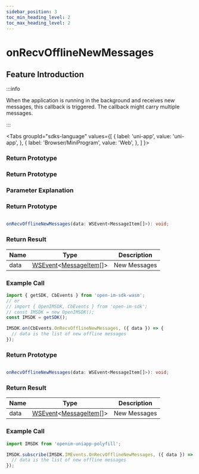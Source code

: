 ```yaml
---
sidebar_position: 3
toc_min_heading_level: 2
toc_max_heading_level: 2
---
```


# onRecvOfflineNewMessages

## Feature Introduction

:::info

When the application is running in the background and receives new messages, this callback is triggered. The callback might carry multiple messages.

:::

<Tabs
groupId="sdks-language"
values={[
{ label: 'uni-app', value: 'uni-app', },
{ label: 'Browser/MiniProgram', value: 'Web', },
]
}>

<TabItem value="Flutter">

### Return Prototype

</TabItem>

<TabItem value="iOS">

### Return Prototype

</TabItem>

<TabItem value="Android">

### Parameter Explanation

</TabItem>

<TabItem value="Web">

### Return Prototype

```ts showLineNumbers

onRecvOfflineNewMessages(data: WSEvent<MessageItem[]>): void;

```

### Return Result

| Name | Type                                                                                            | Description       |
| ---- | ------------------------------------------------------------------------------------------------ | ----------------- |
| data | [WSEvent](/class/response.mdx)<[MessageItem](/class/message/messageInfo.mdx)[]> | New Messages |

### Example Call

```js showLineNumbers
import { getSDK, CbEvents } from 'open-im-sdk-wasm';
// or
// import { OpenIMSDK, CbEvents } from 'open-im-sdk';
// const IMSDK = new OpenIMSDK();
const IMSDK = getSDK();

IMSDK.on(CbEvents.OnRecvOfflineNewMessages, ({ data }) => {
  // data is the list of new offline messages
});
```

</TabItem>

<TabItem value="uni-app">

### Return Prototype

```ts showLineNumbers

onRecvOfflineNewMessages(data: WSEvent<MessageItem[]>): void;

```

### Return Result

| Name | Type                                                                                            | Description       |
| ---- | ------------------------------------------------------------------------------------------------ | ----------------- |
| data | [WSEvent](/class/response.mdx)<[MessageItem](/class/message/messageInfo.mdx)[]> | New Messages |

### Example Call

```js showLineNumbers
import IMSDK from 'openim-uniapp-polyfill';

IMSDK.subscribe(IMSDK.IMEvents.OnRecvOfflineNewMessages, ({ data }) => {
  // data is the list of new offline messages
});
```

</TabItem>

</Tabs>
